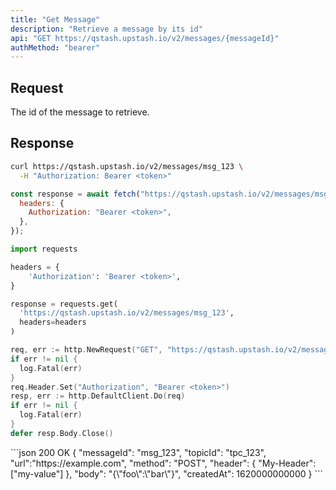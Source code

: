 ```yaml
---
title: "Get Message"
description: "Retrieve a message by its id"
api: "GET https://qstash.upstash.io/v2/messages/{messageId}"
authMethod: "bearer"
---
```


## Request

<ParamField path="messageId" type="string" required>
  The id of the message to retrieve.
</ParamField>

## Response

<Snippet file="qstash-message-type.mdx" />

<RequestExample>

```sh curl
curl https://qstash.upstash.io/v2/messages/msg_123 \
  -H "Authorization: Bearer <token>"
```

```js Node
const response = await fetch("https://qstash.upstash.io/v2/messages/msg_123", {
  headers: {
    Authorization: "Bearer <token>",
  },
});
```

```python Python
import requests

headers = {
    'Authorization': 'Bearer <token>',
}

response = requests.get(
  'https://qstash.upstash.io/v2/messages/msg_123',
  headers=headers
)
```

```go Go
req, err := http.NewRequest("GET", "https://qstash.upstash.io/v2/messages/msg_123", nil)
if err != nil {
  log.Fatal(err)
}
req.Header.Set("Authorization", "Bearer <token>")
resp, err := http.DefaultClient.Do(req)
if err != nil {
  log.Fatal(err)
}
defer resp.Body.Close()
```


</RequestExample>

<ResponseExample>
```json 200 OK
{
  "messageId": "msg_123",
  "topicId": "tpc_123",
  "url":"https://example.com",
  "method": "POST",
  "header": {
    "My-Header": ["my-value"]
  },
  "body": "{\"foo\":\"bar\"}",
  "createdAt": 1620000000000
}
```

</ResponseExample>
